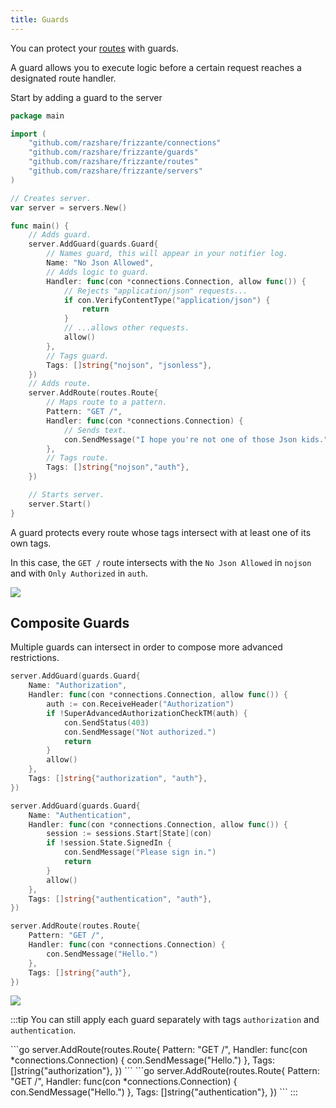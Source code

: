 ```yaml
---
title: Guards
---
```



You can protect your [routes](../routes) with guards.

A guard allows you to execute logic before a certain request reaches
a designated route handler.

Start by adding a guard to the server

```go
package main

import (
	"github.com/razshare/frizzante/connections"
	"github.com/razshare/frizzante/guards"
	"github.com/razshare/frizzante/routes"
	"github.com/razshare/frizzante/servers"
)

// Creates server.
var server = servers.New()

func main() {
    // Adds guard.
    server.AddGuard(guards.Guard{
        // Names guard, this will appear in your notifier log.
        Name: "No Json Allowed",
        // Adds logic to guard.
        Handler: func(con *connections.Connection, allow func()) {
            // Rejects "application/json" requests...
            if con.VerifyContentType("application/json") {
                return
            }
            // ...allows other requests.
            allow()
        },
        // Tags guard.
        Tags: []string{"nojson", "jsonless"},
    })
    // Adds route.
    server.AddRoute(routes.Route{
        // Maps route to a pattern.
        Pattern: "GET /",
        Handler: func(con *connections.Connection) {
            // Sends text.
            con.SendMessage("I hope you're not one of those Json kids.")
        },
        // Tags route.
        Tags: []string{"nojson","auth"},
    })

    // Starts server.
    server.Start()
}
```

A guard protects every route whose tags intersect with at least one of its own tags.

In this case, the `GET /` route intersects with the `No Json Allowed` in `nojson` and with `Only Authorized` in `auth`.

![](guards100.svg)

## Composite Guards

Multiple guards can intersect in order to compose more advanced restrictions.

```go
server.AddGuard(guards.Guard{
    Name: "Authorization",
    Handler: func(con *connections.Connection, allow func()) {
        auth := con.ReceiveHeader("Authorization")
        if !SuperAdvancedAuthorizationCheckTM(auth) {
            con.SendStatus(403)
            con.SendMessage("Not authorized.")
            return
        }
        allow()
    },
    Tags: []string{"authorization", "auth"},
})
```

```go
server.AddGuard(guards.Guard{
    Name: "Authentication",
    Handler: func(con *connections.Connection, allow func()) {
        session := sessions.Start[State](con)
        if !session.State.SignedIn {
            con.SendMessage("Please sign in.")
            return
        }
        allow()
    },
    Tags: []string{"authentication", "auth"},
})
```

```go
server.AddRoute(routes.Route{
    Pattern: "GET /",
    Handler: func(con *connections.Connection) {
        con.SendMessage("Hello.")
    },
    Tags: []string{"auth"},
})
```

![](guards200.svg)


:::tip
You can still apply each guard separately with tags `authorization` and `authentication`.

<Tabs>
    <TabItem icon='open-book' label='Authorization'>
        ```go
        server.AddRoute(routes.Route{
            Pattern: "GET /",
            Handler: func(con *connections.Connection) {
                con.SendMessage("Hello.")
            },
            Tags: []string{"authorization"},
        })
        ```
    </TabItem>
    <TabItem icon='open-book' label='Authentication'>
        ```go
        server.AddRoute(routes.Route{
            Pattern: "GET /",
            Handler: func(con *connections.Connection) {
                con.SendMessage("Hello.")
            },
            Tags: []string{"authentication"},
        })
        ```
    </TabItem>
</Tabs>
:::